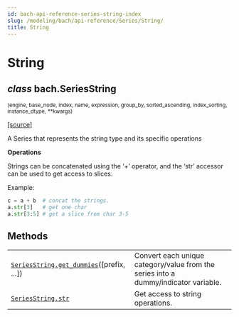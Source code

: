 ```yaml
---
id: bach-api-reference-series-string-index
slug: /modeling/bach/api-reference/Series/String/
title: String
---
```


# String

<div className="class">

## <span className="type-annotation"><em>class</em></span> <span className="additional-name">bach.</span><span className="name">SeriesString</span>

<small className="parameter-list">(<span className="parameter" id="engine">engine</span>, <span className="parameter" id="base_node">base_node</span>, <span className="parameter" id="index">index</span>, <span className="parameter" id="name">name</span>, <span className="parameter" id="expression">expression</span>, <span className="parameter" id="group_by">group_by</span>, <span className="parameter" id="sorted_ascending">sorted_ascending</span>, <span className="parameter" id="index_sorting">index_sorting</span>, <span className="parameter" id="instance_dtype">instance_dtype</span>, <span className="parameter" id="**">\*\*kwargs</span>)</small>


&#8203;<span className="view-source">[[source]](https://github.com/objectiv/objectiv-analytics/blob/main/bach/bach/series/series_string.py)</span>

<div className="content">

A Series that represents the string type and its specific operations

**Operations**

Strings can be concatenated using the ‘+’ operator, and the ‘str’ accessor can be used to get access
to slices.

Example:

```python
c = a + b  # concat the strings.
a.str[3]   # get one char
a.str[3:5] # get a slice from char 3-5
```


</div>


</div>

## Methods

<div className="table-autosummary">

|                                                   |                                                                                                                                                                                                     |
| ------------------------------------------------- | -------------------------------------------------------------------------------------------------------------------------------------------------------------------------------------------------- |
| [`SeriesString.get_dummies`](/modeling/bach/api-reference/Series/String/bach.SeriesString.get_dummies.mdx)([prefix, ...])           | Convert each unique category/value from the series into a dummy/indicator variable.                                                                                                                 |
| [`SeriesString.str`](/modeling/bach/api-reference/Series/String/bach.SeriesString.str.mdx)                                  | Get access to string operations.                                                                                                                                                                    |


</div>
